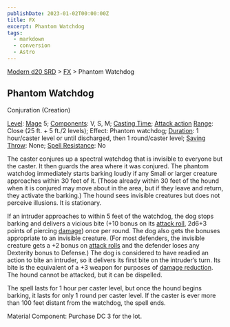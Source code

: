 ```yaml
---
publishDate: 2023-01-02T00:00:00Z
title: FX
excerpt: Phantom Watchdog
tags:
  - markdown
  - conversion
  - Astro
---
```


[Modern d20 SRD](/#modernD20) > [FX](modern-d20-srd-fx-index) > Phantom Watchdog

## Phantom Watchdog

Conjuration (Creation)

[Level](modern-d20-srd-fx-level): [Mage](modern-d20-srd-classes-advanced-mage) 5; [Components](modern-d20-srd-fx-components): V, S, M; [Casting Time](modern-d20-srd-fx-casting-time); [Attack action](modern-d20-srd-combat-attack-actions) [Range](modern-d20-srd-fx-range): Close (25 ft. + 5 ft./2 levels); Effect: Phantom watchdog; [Duration](modern-d20-srd-fx-duration): 1 hour/caster level or until discharged, then 1 round/caster level; [Saving Throw](modern-d20-srd-basics-saving-throws): None; [Spell Resistance](modern-d20-srd-special-abilities-spell-resistance): No

The caster conjures up a spectral watchdog that is invisible to everyone but the caster. It then guards the area where it was conjured. The phantom watchdog immediately starts barking loudly if any Small or larger creature approaches within 30 feet of it. (Those already within 30 feet of the hound when it is conjured may move about in the area, but if they leave and return, they activate the barking.) The hound sees invisible creatures but does not perceive illusions. It is stationary.

If an intruder approaches to within 5 feet of the watchdog, the dog stops barking and delivers a vicious bite (+10 bonus on its [attack roll](modern-d20-srd-combat-attack-roll), 2d6+3 points of piercing [damage](modern-d20-srd-combat-damage)) once per round. The dog also gets the bonuses appropriate to an invisible creature. (For most defenders, the invisible creature gets a +2 bonus on [attack rolls](modern-d20-srd-combat-attack-roll) and the defender loses any Dexterity bonus to Defense.) The dog is
considered to have readied an action to bite an intruder, so it delivers its
first bite on the intruder’s turn. Its bite is the equivalent of a +3 weapon for purposes of [damage reduction](modern-d20-srd-special-abilities-damage-reduction). The hound cannot be attacked, but it can be dispelled.

The spell lasts for 1 hour per caster level, but once the hound begins barking, it lasts for only 1 round per caster level. If the caster is ever more than 100 feet distant from the watchdog, the spell ends.

Material Component: Purchase DC 3 for the lot.
